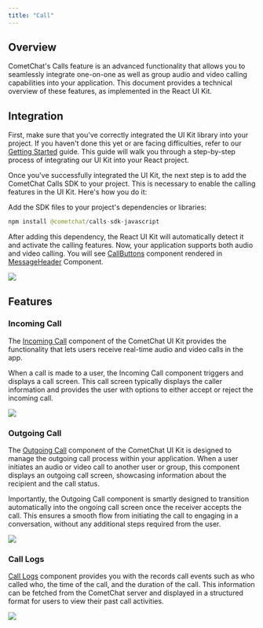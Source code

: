 ```yaml
---
title: "Call"
---
```


## Overview

CometChat's Calls feature is an advanced functionality that allows you to seamlessly integrate one-on-one as well as group audio and video calling capabilities into your application. This document provides a technical overview of these features, as implemented in the React UI Kit.

## Integration

First, make sure that you've correctly integrated the UI Kit library into your project. If you haven't done this yet or are facing difficulties, refer to our [Getting Started](/docs/ui-kit/react/integration) guide. This guide will walk you through a step-by-step process of integrating our UI Kit into your React project.

Once you've successfully integrated the UI Kit, the next step is to add the CometChat Calls SDK to your project. This is necessary to enable the calling features in the UI Kit. Here's how you do it:

Add the SDK files to your project's dependencies or libraries:

```java
npm install @cometchat/calls-sdk-javascript
```

After adding this dependency, the React UI Kit will automatically detect it and activate the calling features. Now, your application supports both audio and video calling. You will see [CallButtons](/docs/ui-kit/react/call-buttons) component rendered in [MessageHeader](/docs/ui-kit/react/message-header) Component.

<Frame>
  <img src="/images/cf123e9d-calling_call_buttons_web_screens-a0a134d7d742a761689aaebe2d6e71c2.png" />
</Frame>

## Features

### Incoming Call

The [Incoming Call](/docs/ui-kit/react/incoming-call) component of the CometChat UI Kit provides the functionality that lets users receive real-time audio and video calls in the app.

When a call is made to a user, the Incoming Call component triggers and displays a call screen. This call screen typically displays the caller information and provides the user with options to either accept or reject the incoming call.

<Frame>
  <img src="/images/816facad-calling_incoming_call_web_screens-b969721c9da4153958fb08c3b7d7ec3c.png" />
</Frame>

### Outgoing Call

The [Outgoing Call](/docs/ui-kit/react/outgoing-call) component of the CometChat UI Kit is designed to manage the outgoing call process within your application. When a user initiates an audio or video call to another user or group, this component displays an outgoing call screen, showcasing information about the recipient and the call status.

Importantly, the Outgoing Call component is smartly designed to transition automatically into the ongoing call screen once the receiver accepts the call. This ensures a smooth flow from initiating the call to engaging in a conversation, without any additional steps required from the user.

<Frame>
  <img src="/images/444a971e-calling_outgoing_call_web_screens-ace6b41a91fe1a23b9e1aaf99e51793e.png" />
</Frame>

### Call Logs

[Call Logs](/docs/ui-kit/react/call-logs) component provides you with the records call events such as who called who, the time of the call, and the duration of the call. This information can be fetched from the CometChat server and displayed in a structured format for users to view their past call activities.

<Frame>
  <img src="/images/68a2bfe8-calling_call_log_web_screens-e16bee4ca9212ac07ca2d21b8a5374bc.png" />
</Frame>
